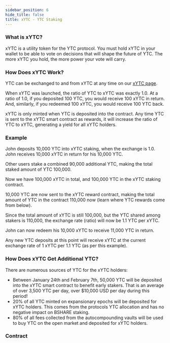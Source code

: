 ```yaml
---
sidebar_position: 6
hide_title: false
title: xYTC - YTC Staking
---
```


### What is xYTC?

xYTC is a utility token for the YTC protocol. You must hold xYTC in your wallet to be able to vote on decisions that will shape the future of YTC. The more xYTC you hold, the more power your vote will carry.

### How Does xYTC Work?

YTC can be exchanged to and from xYTC at any time on our [xYTC page](https://app.yeti.ink/xytc).

When xYTC was launched, the ratio of YTC to xYTC was exactly 1.0. At a ratio of 1.0, if you deposited 100 YTC, you would receive 100 xYTC in return. And, similarly, if you redeemed 100 xYTC, you would receive 100 YTC back.

xYTC is only minted when YTC is deposited into the contract.  Any time YTC is sent to the xYTC smart contract as rewards, it will increase the ratio of YTC to xYTC, generating a yield for all xYTC holders.

### Example

John deposits 10,000 YTC into xYTC staking, when the exchange is 1.0. John receives 10,000 xYTC in return for his 10,000 YTC.

Other users stake a combined 90,000 additional YTC, making the total staked amount of YTC 100,000.

Now we have 100,000 xYTC in total, and 100,000 YTC in the xYTC staking contract.

10,000 YTC are now sent to the xYTC reward contract, making the total amount of YTC in the contract 110,000 now (learn where YTC rewards come from below).

Since the total amount of xYTC is still 100,000, but the YTC shared among stakers is 110,000, the exchange rate (ratio) will now be 1.1 YTC per xYTC.

John can now redeem his 10,000 xYTC to receive 11,000 YTC in return.

Any new YTC deposits at this point will receive xYTC at the current exchange rate of 1 xYTC per 1.1 YTC (as per this example).

### How Does xYTC Get Additional YTC?

There are numerous sources of YTC for the xYTC holders:

* Between January 24th and February 7th, 50,000 YTC will be deposited into the xYTC smart contract to benefit early stakers. That is an average of over 3,500 YTC per day, over $10,000 USD per day during this period!
* 20% of all YTC minted on expansionary epochs will be deposited for xYTC holders. This comes from the protocols YTC allocation and has no negative impact on BSHARE staking.
* 80% of all fees collected from the autocompounding vaults will be used to buy YTC on the open market and deposited for xYTC holders.

### Contract